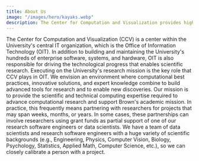 ```yaml
---
title: About Us
image: "/images/hero/kayaks.webp"
description: The Center for Computation and Visualization provides high-performance computing and visualization services to the Brown community and also collaborates with researchers on projects across a vast range of disciplines.
---
```


<ContentSection title="Office of Information Technology">
  The Center for Computation and Visualization (CCV) is a center within the
  University's central IT organization, which is the Office of Information
  Technology (OIT). In addition to building and maintaining the University's
  hundreds of enterprise software, systems, and hardware, OIT is also
  responsible for driving the technological progress that enables scientific
  research. Executing on the University's research mission is the key role that
  CCV plays in OIT.
</ContentSection>

<ContentSection title="Our Mission">
  We envision an environment where computational best practices, innovative
  solutions, and expert knowledge combine to build advanced tools for research
  and to enable new discoveries. Our mission is to provide the scientific and
  technical computing expertise required to advance computational research and
  support Brown's academic mission. In practice, this frequently means
  partnering with researchers for projects that may span weeks, months, or
  years. In some cases, these partnerships can involve researchers using grant
  funds as partial support of one of our research software engineers or data
  scientists. We have a team of data scientists and research software engineers
  with a huge variety of scientific backgrounds (e.g., Engineering, Physics,
  Computer Vision, Biology, Psychology, Statistics, Applied Math, Computer
  Science, etc.), so we can closely calibrate a person with a project.
</ContentSection>

<ContentSection title="Our Team">
  <PeopleSection peopleContentPath="content/about/people.yaml" />
</ContentSection>
